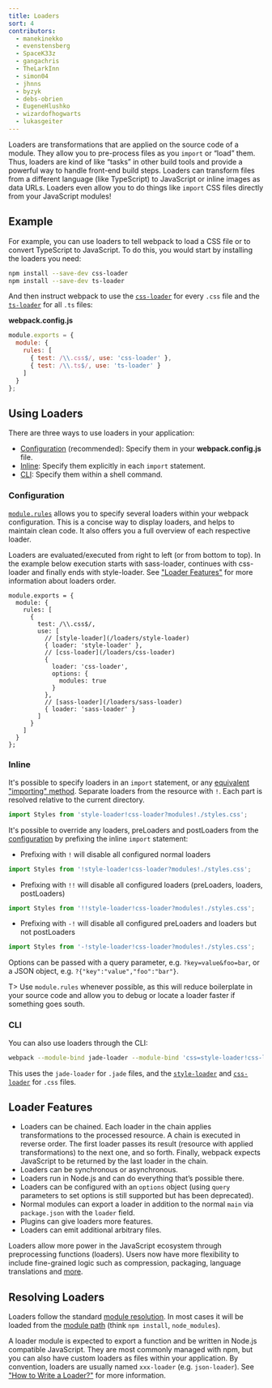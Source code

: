 ```yaml
---
title: Loaders
sort: 4
contributors:
  - manekinekko
  - evenstensberg
  - SpaceK33z
  - gangachris
  - TheLarkInn
  - simon04
  - jhnns
  - byzyk
  - debs-obrien
  - EugeneHlushko
  - wizardofhogwarts
  - lukasgeiter
---
```


Loaders are transformations that are applied on the source code of a module. They allow you to pre-process files as you `import` or “load” them. Thus, loaders are kind of like “tasks” in other build tools and provide a powerful way to handle front-end build steps. Loaders can transform files from a different language (like TypeScript) to JavaScript or inline images as data URLs. Loaders even allow you to do things like `import` CSS files directly from your JavaScript modules!


## Example

For example, you can use loaders to tell webpack to load a CSS file or to convert TypeScript to JavaScript. To do this, you would start by installing the loaders you need:

``` bash
npm install --save-dev css-loader
npm install --save-dev ts-loader
```

And then instruct webpack to use the [`css-loader`](/loaders/css-loader) for every `.css` file and the [`ts-loader`](https://github.com/TypeStrong/ts-loader) for all `.ts` files:

__webpack.config.js__

``` js
module.exports = {
  module: {
    rules: [
      { test: /\\.css$/, use: 'css-loader' },
      { test: /\\.ts$/, use: 'ts-loader' }
    ]
  }
};
```


## Using Loaders

There are three ways to use loaders in your application:

- [Configuration](#configuration) (recommended): Specify them in your __webpack.config.js__ file.
- [Inline](#inline): Specify them explicitly in each `import` statement.
- [CLI](#cli): Specify them within a shell command.


### Configuration

[`module.rules`](/configuration/module/#module-rules) allows you to specify several loaders within your webpack configuration.
This is a concise way to display loaders, and helps to maintain clean code. It also offers you a full overview of each respective loader.

Loaders are evaluated/executed from right to left (or from bottom to top). In the example below execution starts with sass-loader, continues with css-loader and finally ends with style-loader. See ["Loader Features"](/concepts/loaders/#loader-features) for more information about loaders order.

``` js-with-links
module.exports = {
  module: {
    rules: [
      {
        test: /\\.css$/,
        use: [
          // [style-loader](/loaders/style-loader)
          { loader: 'style-loader' },
          // [css-loader](/loaders/css-loader)
          {
            loader: 'css-loader',
            options: {
              modules: true
            }
          },
          // [sass-loader](/loaders/sass-loader)
          { loader: 'sass-loader' }
        ]
      }
    ]
  }
};
```


### Inline

It's possible to specify loaders in an `import` statement, or any [equivalent "importing" method](/api/module-methods). Separate loaders from the resource with `!`. Each part is resolved relative to the current directory.

```js
import Styles from 'style-loader!css-loader?modules!./styles.css';
```

It's possible to override any loaders, preLoaders and postLoaders from the [configuration](/configuration) by prefixing the inline `import` statement:

- Prefixing with `!` will disable all configured normal loaders

```js
import Styles from '!style-loader!css-loader?modules!./styles.css';
```

- Prefixing with `!!` will disable all configured loaders (preLoaders, loaders, postLoaders)

```js
import Styles from '!!style-loader!css-loader?modules!./styles.css';
```

- Prefixing with `-!` will disable all configured preLoaders and loaders but not postLoaders

```js
import Styles from '-!style-loader!css-loader?modules!./styles.css';
```

Options can be passed with a query parameter, e.g. `?key=value&foo=bar`, or a JSON object, e.g. `?{"key":"value","foo":"bar"}`.

T> Use `module.rules` whenever possible, as this will reduce boilerplate in your source code and allow you to debug or locate a loader faster if something goes south.


### CLI

You can also use loaders through the CLI:

```bash
webpack --module-bind jade-loader --module-bind 'css=style-loader!css-loader'
```

This uses the `jade-loader` for `.jade` files, and the [`style-loader`](/loaders/style-loader) and [`css-loader`](/loaders/css-loader) for `.css` files.


## Loader Features

- Loaders can be chained. Each loader in the chain applies transformations to the processed resource. A chain is executed in reverse order. The first loader passes its result (resource with applied transformations) to the next one, and so forth. Finally, webpack expects JavaScript to be returned by the last loader in the chain.
- Loaders can be synchronous or asynchronous.
- Loaders run in Node.js and can do everything that’s possible there.
- Loaders can be configured with an `options` object (using `query` parameters to set options is still supported but has been deprecated).
- Normal modules can export a loader in addition to the normal `main` via `package.json` with the `loader` field.
- Plugins can give loaders more features.
- Loaders can emit additional arbitrary files.

Loaders allow more power in the JavaScript ecosystem through preprocessing
functions (loaders). Users now have more flexibility to include fine-grained logic such as compression, packaging, language translations and [more](/loaders).


## Resolving Loaders

Loaders follow the standard [module resolution](/concepts/module-resolution/). In most cases it will be loaded from the [module path](/concepts/module-resolution/#module-paths) (think `npm install`, `node_modules`).

A loader module is expected to export a function and be written in Node.js compatible JavaScript. They are most commonly managed with npm, but you can also have custom loaders as files within your application. By convention, loaders are usually named `xxx-loader` (e.g. `json-loader`). See ["How to Write a Loader?"](/contribute/how-to-write-a-loader) for more information.
